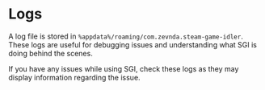 # Logs

A log file is stored in `%appdata%/roaming/com.zevnda.steam-game-idler`. These logs are useful for debugging issues and understanding what SGI is doing behind the scenes.

If you have any issues while using SGI, check these logs as they may display information regarding the issue.